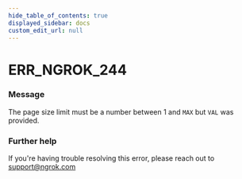 ```yaml
---
hide_table_of_contents: true
displayed_sidebar: docs
custom_edit_url: null
---
```



# ERR_NGROK_244

### Message

The page size limit must be a number between 1 and `MAX` but `VAL` was provided.

### Further help

If you're having trouble resolving this error, please reach out to [support@ngrok.com](mailto:support@ngrok.com?subject=Help%20with%20ERR_NGROK_244)

<ErrorDetails error="err_ngrok_244" />
